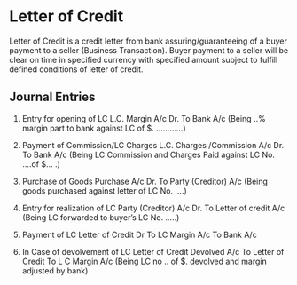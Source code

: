 # Letter of Credit

Letter of Credit is a credit letter from bank assuring/guaranteeing of a buyer payment to a seller (Business Transaction). Buyer payment to a seller will be clear on time in specified currency with specified amount subject to fulfill defined conditions of letter of credit.

## Journal Entries

1. Entry for opening of LC
   L.C. Margin A/c Dr.
   To Bank A/c
   (Being ..% margin part to bank against LC of $. …………)

2. Payment of Commission/LC Charges
   L.C. Charges /Commission A/c Dr.
   To Bank A/c
   (Being LC Commission and Charges Paid against LC No. ….of $... .)

3. Purchase of Goods
   Purchase A/c Dr.
   To Party (Creditor) A/c
   (Being goods purchased against letter of LC No. ….)

4. Entry for realization of LC
   Party (Creditor) A/c Dr.
   To Letter of credit A/c
   (Being LC forwarded to buyer’s LC No. …..)

5. Payment of LC
   Letter of Credit Dr
   To LC Margin A/c
   To Bank A/c

6. In Case of devolvement of LC
   Letter of Credit Devolved A/c
   To Letter of Credit
   To L C Margin A/c
   (Being LC no .. of $. devolved and margin adjusted by bank)
